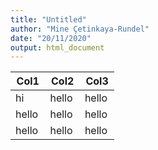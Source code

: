 ```yaml
---
title: "Untitled"
author: "Mine Çetinkaya-Rundel"
date: "20/11/2020"
output: html_document
---
```


+-------+-------+-------+
| Col1  | Col2  | Col3  |
+=======+=======+=======+
| hi    | hello | hello |
+-------+-------+-------+
| hello | hello | hello |
+-------+-------+-------+
| hello | hello | hello |
+-------+-------+-------+
